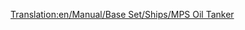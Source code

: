 [[Translation:en/Manual/Base Set/Ships/MPS Oil Tanker]]
{{fr/Manual/Base Set/Ships/Bateau|Nom=Pétrolier MPS
|Image=[[File:en/Manual/Base Set/Ships/OilTanker.png|MPS Oil Tanker]]
|Coût=30 465£ (60 930$)
|Vitesse=24 km/h (15 mph) 	
|Entretien=2 296£ (4 592̂$)
|Conception=1928
|Vie=30
|Capacité=220000 litres de pétrole
|Description=Le pétrolier MPS est très lent, mais a une grande capacité conçue pour transporter du pétrole.
|Réalité=Fictif.
}}